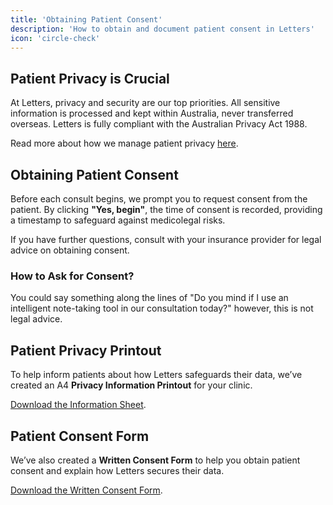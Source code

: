 ```yaml
---
title: 'Obtaining Patient Consent'
description: 'How to obtain and document patient consent in Letters'
icon: 'circle-check'
---
```


## Patient Privacy is Crucial

At Letters, privacy and security are our top priorities. All sensitive information is processed and kept within Australia, never transferred overseas. Letters is fully compliant with the Australian Privacy Act 1988.

Read more about how we manage patient privacy [here](#).

## Obtaining Patient Consent

Before each consult begins, we prompt you to request consent from the patient. By clicking **"Yes, begin"**, the time of consent is recorded, providing a timestamp to safeguard against medicolegal risks.

If you have further questions, consult with your insurance provider for legal advice on obtaining consent.

### How to Ask for Consent?

You could say something along the lines of "Do you mind if I use an intelligent note-taking tool in our consultation today?" however, this is not legal advice. 

## Patient Privacy Printout

To help inform patients about how Letters safeguards their data, we’ve created an A4 **Privacy Information Printout** for your clinic.

[Download the Information Sheet](#).

## Patient Consent Form

We’ve also created a **Written Consent Form** to help you obtain patient consent and explain how Letters secures their data.

[Download the Written Consent Form](#).
